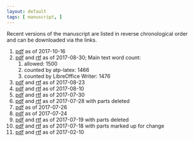 ```yaml
---
layout: default
tags: [ manuscript, ]
---
```


Recent versions of the manuscript are listed in reverse chronological order and can be downloaded via the links.

1. [pdf]({{ site.baseurl }}/assets/projects/monoallelic-brain/2017-10-16-monoall-ms.pdf) as of 2017-10-16
1. [pdf]({{ site.baseurl }}/assets/projects/monoallelic-brain/2017-08-30-monoall-ms.pdf) and [rtf]({{ site.baseurl }}/assets/projects/monoallelic-brain/2017-08-30-monoall-ms.rtf) as of 2017-08-30; Main text word count:
   1. allowed: 1500
   1. counted by atp-latex: 1466
   1. counted by LibreOffice Writer: 1476
1. [pdf]({{ site.baseurl }}/assets/projects/monoallelic-brain/2017-08-23-monoall-ms.pdf) and [rtf]({{ site.baseurl }}/assets/projects/monoallelic-brain/2017-08-23-monoall-ms.rtf) as of 2017-08-23
1. [pdf]({{ site.baseurl }}/assets/projects/monoallelic-brain/2017-08-10-monoall-ms.pdf) and [rtf]({{ site.baseurl }}/assets/projects/monoallelic-brain/2017-08-10-monoall-ms.rtf) as of 2017-08-10
1. [pdf]({{ site.baseurl }}/assets/projects/monoallelic-brain/2017-07-30-monoall-ms.pdf) and [rtf]({{ site.baseurl }}/assets/projects/monoallelic-brain/2017-07-30-monoall-ms.rtf) as of 2017-07-30
1. [pdf]({{ site.baseurl }}/assets/projects/monoallelic-brain/2017-07-28-monoall-ms.pdf) and [rtf]({{ site.baseurl }}/assets/projects/monoallelic-brain/2017-07-28-monoall-ms.rtf) as of 2017-07-28 with parts deleted
1. [pdf]({{ site.baseurl }}/assets/projects/monoallelic-brain/2017-07-26-monoall-ms.pdf) as of 2017-07-26
1. [pdf]({{ site.baseurl }}/assets/projects/monoallelic-brain/2017-07-24-monoall-ms.pdf) as of 2017-07-24
1. [pdf]({{ site.baseurl }}/assets/projects/monoallelic-brain/2017-07-19-monoall-ms.pdf) and [rtf]({{ site.baseurl }}/assets/projects/monoallelic-brain/2017-07-19-monoall-ms.rtf) as of 2017-07-19 with parts deleted
1. [pdf]({{ site.baseurl }}/assets/projects/monoallelic-brain/2017-07-18-monoall-ms.pdf) and [rtf]({{ site.baseurl }}/assets/projects/monoallelic-brain/2017-07-18-monoall-ms.rtf) as of 2017-07-18 with parts marked up for change
1. [pdf]({{ site.baseurl }}/assets/projects/monoallelic-brain/2017-02-10-monoall-ms.pdf) and
[rtf]({{ site.baseurl }}/assets/projects/monoallelic-brain/2017-02-10-monoall-ms.rtf) as of 2017-02-10
